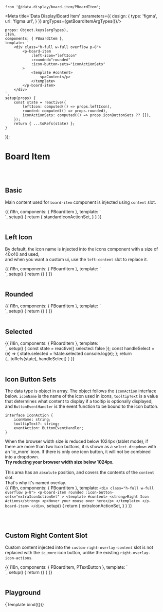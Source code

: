     from '@/data-display/board-item/PBoardItem';


<Meta title='Data Display/Board Item' parameters={{
    design: {
        type: 'figma',
        url: 'figma url',
    }
}} argTypes={getBoardItemArgTypes()}/>


    props: Object.keys(argTypes),
    i18n,
    components: { PBoardItem },
    template: `
        <div class="h-full w-full overflow p-8">
            <p-board-item
                :left-icon="leftIcon"
                :rounded="rounded"
                :icon-button-sets="iconActionSets"
            >
                <template #content>
                    <p>Content</p>
                </template>
            </p-board-item>
        </div>
    `,
    setup(props) {
        const state = reactive({
            leftIcon: computed(() => props.leftIcon),
            rounded: computed(() => props.rounded),
            iconActionSets: computed(() => props.iconButtonSets ?? []),
        });
        return { ...toRefs(state) };
    }
});

# Board Item
<br/>
<br/>

## Basic
Main content used for `board-item` component is injected using `content` slot.<br/>

<Canvas>
    <Story name="Basic">
        {{
            i18n,
            components: { PBoardItem },
            template: `
                <div class="h-full w-full overflow p-8">
                    <p-board-item
                        left-icon="ic_more"
                        :icon-button-sets="standardIconActionSet"
                    >
                        <template #content>
                            <strong>Content Slot Area</strong>
                            <p>This area is content slot</p>
                            <p>Put the content you want in this space</p>
                        </template>
                    </p-board-item>
                </div>
            `,
            setup() {
                return {
                    standardIconActionSet,
                }
            }
        }}
    </Story>
</Canvas>

<br/>
<br/>


## Left Icon

By default, the icon name is injected into the icons component with a size of 40x40 and used,<br/>
and when you want a custom ui, use the `left-content` slot to replace it.<br/>

<Canvas>
    <Story name="Left Icon">
        {{
            i18n,
            components: { PBoardItem },
            template: `
                <div class="h-full w-full overflow p-8">
                    <p-board-item
                        left-icon="ic_collector_tags"
                    >
                        <template #content>
                            <strong>Left Icon</strong>
                            <p>Collector tags icon</p>
                        </template>
                    </p-board-item>
                </div>
            `,
            setup() {
                return {}
            }
        }}
    </Story>
</Canvas>

<br/>
<br/>


## Rounded

<Canvas>
    <Story name="Rounded">
        {{
            i18n,
            components: { PBoardItem },
            template: `
    <div class="h-full w-full overflow p-8">
        <p-board-item
            rounded
        >
            <template #content>
                <strong>Rounded Card List Item</strong>
                <p>Rounded edge</p>
            </template>
        </p-board-item>
    </div>
    `,
            setup() {
                return {}
            }
        }}
    </Story>
</Canvas>

<br/>
<br/>


## Selected

<Canvas>
    <Story name="Selected">
        {{
            i18n,
            components: { PBoardItem },
            template: `
                <div class="h-full w-full overflow p-8">
                    <p-board-item :selected="selected"
                        @click="handleSelect"
                    >
                        <template #content>
                            <p>Hover your mouse over here</p>
                        </template>
                    </p-board-item>
                </div>
            `,
            setup() {
                const state = reactive({ selected: false });
                const handleSelect = (e) => {
                    state.selected = !state.selected
                    console.log(e);
                };
                return {...toRefs(state), handleSelect}
            }
        }}
    </Story>
</Canvas>

<br/>
<br/>


## Icon Button Sets

The data type is object in array. The object follows the `IconAction` interface below. `iconName` is the name of the icon used in icons, `tooltipText` is a value that determines what content to display if a tooltip is optionally displayed, and `ButtonEventHandler` is the event function to be bound to the icon button.<br/>

```
interface IconAction {
    iconName: string;
    tooltipText?: string;
    eventAction: ButtonEventHandler;
}
```

When the browser width size is reduced below 1024px (tablet mode), if there are more than two Icon buttons, it is shown as a `select-dropdown` with an 'ic_more' icon.
If there is only one icon button, it will not be combined into a dropdown. <br/>
**Try reducing your browser width size below 1024px**.<br/><br/>
This area has an `absolute` position, and covers the contents of the `content` slot.<br/>
That's why it's named overlay.<br/>
<Canvas>
    <Story name="Icon Button Sets">
        {{
            i18n,
            components: { PBoardItem },
            template: `
    <div class="h-full w-full overflow p-8">
        <p-board-item
            rounded
            :icon-button-sets="extraIconActionSet"
        >
            <template #content>
                <strong>Right Icon Actions</strong>
                <p>Hover your mouse over here</p>
            </template>
        </p-board-item>
    </div>
    `,
            setup() {
                return {
                    extraIconActionSet,
                }
            }
        }}
    </Story>
</Canvas>

<br/>
<br/>


## Custom Right Content Slot
Custom content injected into the `custom-right-overlay-content` slot is not replaced with the `ic_more` icon button, unlike the existing `right-overlay-icon-actions`.<br/>

<Canvas>
    <Story name="Custom Right Content Slot">
        {{
            i18n,
            components: { PBoardItem, PTextButton },
            template: `
    <div class="h-full w-full overflow p-8">
        <p-board-item>
            <template #content>
                <strong>Custom Right Overlay Content - Preview </strong>
                <p>Hover your mouse over here</p>
            </template>
            <template #custom-right-content>
                <p-text-button icon-right="ic_external-link">Preview</p-text-button>
            </template>
        </p-board-item>
        </p-board-item>
    </div>
    `,
            setup() {
                return {}
            }
        }}
    </Story>
</Canvas>

<br/>
<br/>

## Playground

<Canvas>
    <Story name="Playground">
        {Template.bind({})}
    </Story>
</Canvas>

<ArgsTable story="Playground"/>
